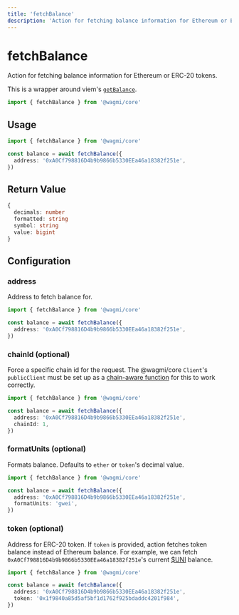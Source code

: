 ```yaml
---
title: 'fetchBalance'
description: 'Action for fetching balance information for Ethereum or ERC-20 tokens.'
---
```


# fetchBalance

Action for fetching balance information for Ethereum or ERC-20 tokens.

This is a wrapper around viem's [`getBalance`](https://viem.sh/docs/actions/public/getBalance.html).

```ts
import { fetchBalance } from '@wagmi/core'
```

## Usage

```ts
import { fetchBalance } from '@wagmi/core'

const balance = await fetchBalance({
  address: '0xA0Cf798816D4b9b9866b5330EEa46a18382f251e',
})
```

## Return Value

```ts
{
  decimals: number
  formatted: string
  symbol: string
  value: bigint
}
```

## Configuration

### address

Address to fetch balance for.

```ts {5}
import { fetchBalance } from '@wagmi/core'

const balance = await fetchBalance({
  address: '0xA0Cf798816D4b9b9866b5330EEa46a18382f251e',
})
```

### chainId (optional)

Force a specific chain id for the request. The @wagmi/core `Client`'s `publicClient` must be set up as a [chain-aware function](/core/config#publicclient-optional) for this to work correctly.

```ts {5}
import { fetchBalance } from '@wagmi/core'

const balance = await fetchBalance({
  address: '0xA0Cf798816D4b9b9866b5330EEa46a18382f251e',
  chainId: 1,
})
```

### formatUnits (optional)

Formats balance. Defaults to `ether` or `token`'s decimal value.

```ts {5}
import { fetchBalance } from '@wagmi/core'

const balance = await fetchBalance({
  address: '0xA0Cf798816D4b9b9866b5330EEa46a18382f251e',
  formatUnits: 'gwei',
})
```

### token (optional)

Address for ERC-20 token. If `token` is provided, action fetches token balance instead of Ethereum balance. For example, we can fetch `0xA0Cf798816D4b9b9866b5330EEa46a18382f251e`'s current [$UNI](https://etherscan.io/address/0x1f9840a85d5af5bf1d1762f925bdaddc4201f984) balance.

```ts {5}
import { fetchBalance } from '@wagmi/core'

const balance = await fetchBalance({
  address: '0xA0Cf798816D4b9b9866b5330EEa46a18382f251e',
  token: '0x1f9840a85d5af5bf1d1762f925bdaddc4201f984',
})
```
